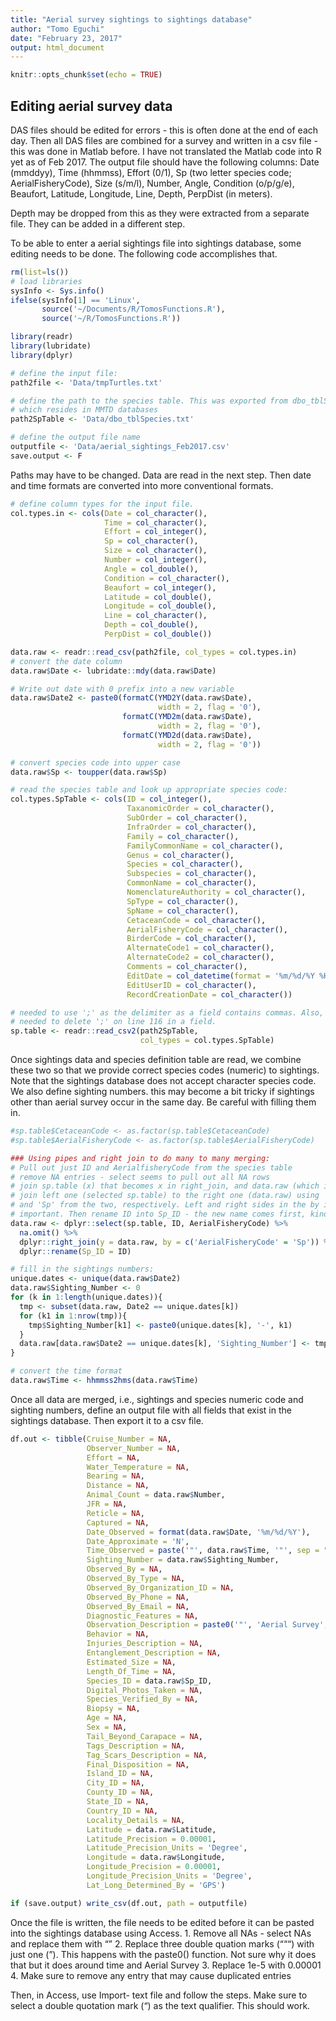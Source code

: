 ```yaml
---
title: "Aerial survey sightings to sightings database"
author: "Tomo Eguchi"
date: "February 23, 2017"
output: html_document
---
```


```r
knitr::opts_chunk$set(echo = TRUE)
```

## Editing aerial survey data
DAS files should be edited for errors - this is often done at the end of each day. Then all DAS files are combined for a survey and written in a csv file - this was done in Matlab before. I have not translated the Matlab code into R yet as of Feb 2017. The output file should have the following columns: Date (mmddyy), Time (hhmmss), Effort (0/1), Sp (two letter species code; AerialFisheryCode), Size (s/m/l), Number, Angle, Condition (o/p/g/e), Beaufort, Latitude, Longitude, Line, Depth, PerpDist (in meters). 

Depth may be dropped from this as they were extracted from a separate file. They can be added in a different step. 

To be able to enter a aerial sightings file into sightings database, some editing needs to be done. The following code accomplishes that. 

```r
rm(list=ls())
# load libraries
sysInfo <- Sys.info()
ifelse(sysInfo[1] == 'Linux',
       source('~/Documents/R/TomosFunctions.R'),
       source('~/R/TomosFunctions.R'))

library(readr)
library(lubridate)
library(dplyr)

# define the input file:
path2file <- 'Data/tmpTurtles.txt'

# define the path to the species table. This was exported from dbo_tblSpecies, 
# which resides in MMTD databases
path2SpTable <- 'Data/dbo_tblSpecies.txt'

# define the output file name
outputfile <- 'Data/aerial_sightings_Feb2017.csv'
save.output <- F
```

Paths may have to be changed. Data are read in the next step. Then date and time formats are converted into more conventional formats. 

```r
# define column types for the input file.
col.types.in <- cols(Date = col_character(),
                     Time = col_character(),
                     Effort = col_integer(),
                     Sp = col_character(),
                     Size = col_character(),
                     Number = col_integer(),
                     Angle = col_double(),
                     Condition = col_character(),
                     Beaufort = col_integer(),
                     Latitude = col_double(),
                     Longitude = col_double(),
                     Line = col_character(),
                     Depth = col_double(),
                     PerpDist = col_double())

data.raw <- readr::read_csv(path2file, col_types = col.types.in)
# convert the date column
data.raw$Date <- lubridate::mdy(data.raw$Date)

# Write out date with 0 prefix into a new variable
data.raw$Date2 <- paste0(formatC(YMD2Y(data.raw$Date),
                                 width = 2, flag = '0'),
                         formatC(YMD2m(data.raw$Date),
                                 width = 2, flag = '0'),
                         formatC(YMD2d(data.raw$Date),
                                 width = 2, flag = '0'))

# convert species code into upper case
data.raw$Sp <- toupper(data.raw$Sp)

# read the species table and look up appropriate species code:
col.types.SpTable <- cols(ID = col_integer(),
                          TaxanomicOrder = col_character(),
                          SubOrder = col_character(),
                          InfraOrder = col_character(),
                          Family = col_character(),
                          FamilyCommonName = col_character(),
                          Genus = col_character(),
                          Species = col_character(),
                          Subspecies = col_character(),
                          CommonName = col_character(),
                          NomenclatureAuthority = col_character(),
                          SpType = col_character(),
                          SpName = col_character(),
                          CetaceanCode = col_character(),
                          AerialFisheryCode = col_character(),
                          BirderCode = col_character(),
                          AlternateCode1 = col_character(),
                          AlternateCode2 = col_character(),
                          Comments = col_character(),
                          EditDate = col_datetime(format = '%m/%d/%Y %H:%M:%S'),
                          EditUserID = col_character(),
                          RecordCreationDate = col_character())

# needed to use ';' as the delimiter as a field contains commas. Also,
# needed to delete ';' on line 116 in a field.
sp.table <- readr::read_csv2(path2SpTable,
                             col_types = col.types.SpTable)
```

Once sightings data and species definition table are read, we combine these two so that we provide correct species codes (numeric) to sightings. Note that the sightings database does not accept character species code. We also define sighting numbers. this may become a bit tricky if sightings other than aerial survey occur in the same day. Be careful with filling them in. 

```r
#sp.table$CetaceanCode <- as.factor(sp.table$CetaceanCode)
#sp.table$AerialFisheryCode <- as.factor(sp.table$AerialFisheryCode)

### Using pipes and right join to do many to many merging:
# Pull out just ID and AerialfisheryCode from the species table
# remove NA entries - select seems to pull out all NA rows
# join sp.table (x) that becomes x in right_join, and data.raw (which is y and 'right')
# join left one (selected sp.table) to the right one (data.raw) using 'AerialFisheryCode'
# and 'Sp' from the two, respectively. Left and right sides in the by input is
# important. Then rename ID into Sp_ID - the new name comes first, kinda strange.
data.raw <- dplyr::select(sp.table, ID, AerialFisheryCode) %>%
  na.omit() %>%
  dplyr::right_join(y = data.raw, by = c('AerialFisheryCode' = 'Sp')) %>%
  dplyr::rename(Sp_ID = ID)

# fill in the sightings numbers:
unique.dates <- unique(data.raw$Date2)
data.raw$Sighting_Number <- 0
for (k in 1:length(unique.dates)){
  tmp <- subset(data.raw, Date2 == unique.dates[k])
  for (k1 in 1:nrow(tmp)){
    tmp$Sighting_Number[k1] <- paste0(unique.dates[k], '-', k1)
  }
  data.raw[data.raw$Date2 == unique.dates[k], 'Sighting_Number'] <- tmp$Sighting_Number
}

# convert the time format 
data.raw$Time <- hhmmss2hms(data.raw$Time)

```

Once all data are merged, i.e., sightings and species numeric code and sighting numbers, define an output file with all fields that exist in the sightings database. Then export it to a csv file. 

```r
df.out <- tibble(Cruise_Number = NA,
                 Observer_Number = NA,
                 Effort = NA,
                 Water_Temperature = NA,
                 Bearing = NA,
                 Distance = NA,
                 Animal_Count = data.raw$Number,
                 JFR = NA,
                 Reticle = NA,
                 Captured = NA,
                 Date_Observed = format(data.raw$Date, '%m/%d/%Y'),
                 Date_Approximate = 'N',
                 Time_Observed = paste('"', data.raw$Time, '"', sep = ""),
                 Sighting_Number = data.raw$Sighting_Number,
                 Observed_By = NA,
                 Observed_By_Type = NA,
                 Observed_By_Organization_ID = NA,
                 Observed_By_Phone = NA,
                 Observed_By_Email = NA,
                 Diagnostic_Features = NA,
                 Observation_Description = paste0('"', 'Aerial Survey', '"'),
                 Behavior = NA,
                 Injuries_Description = NA,
                 Entanglement_Description = NA,
                 Estimated_Size = NA,
                 Length_Of_Time = NA,
                 Species_ID = data.raw$Sp_ID,
                 Digital_Photos_Taken = NA,
                 Species_Verified_By = NA,
                 Biopsy = NA,
                 Age = NA,
                 Sex = NA,
                 Tail_Beyond_Carapace = NA,
                 Tags_Description = NA,
                 Tag_Scars_Description = NA,
                 Final_Disposition = NA,
                 Island_ID = NA,
                 City_ID = NA,
                 County_ID = NA,
                 State_ID = NA,
                 Country_ID = NA,
                 Locality_Details = NA,
                 Latitude = data.raw$Latitude,
                 Latitude_Precision = 0.00001,
                 Latitude_Precision_Units = 'Degree',
                 Longitude = data.raw$Longitude,
                 Longitude_Precision = 0.00001,
                 Longitude_Precision_Units = 'Degree',
                 Lat_Long_Determined_By = 'GPS')

if (save.output) write_csv(df.out, path = outputfile)

```

Once the file is written, the file needs to be edited before it can be pasted into the sightings database using Access. 
1. Remove all NAs - select NAs and replace them with ""
2. Replace three double quation marks (""") with just one ("). This happens with the paste0() function. Not sure why it does that but it does around time and Aerial Survey
3. Replace 1e-5 with 0.00001
4. Make sure to remove any entry that may cause duplicated entries 

Then, in Access, use Import- text file and follow the steps. Make sure to select a double quotation mark (") as the text qualifier. This should work.

